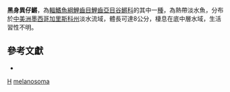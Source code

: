 {{Speciesbox
| taxon = Xenotoca melanosoma
| binomial_authority = [[Fitzsimons|Fitzsimons]], 1972
| status = NE
| status_system = IUCN3.1
}}

'''黑身異仔鱂'''，為[[輻鰭魚綱|輻鰭魚綱]][[鯉齒目|鯉齒目]][[鯉齒亞目|鯉齒亞目]][[谷鱂科|谷鱂科]]的其中一[[種|種]]，為熱帶淡水魚，分布於[[中美洲|中美洲]][[墨西哥|墨西哥]][[加里斯科州|加里斯科州]]淡水流域，體長可達8公分，棲息在底中層水域，生活習性不明。

== 參考文獻 ==
*{{FishBase_species|genus=Xenotoca|species=melanosoma|year=2014|month=10}}

{{魚類小作品}}
{{Taxonbar}}
[[Category:1972年描述的鱼类|H]]
[[Category:異仔鱂屬|melanosoma]]